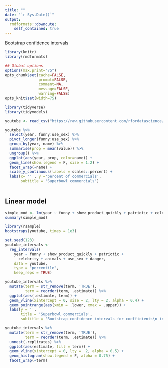 ```yaml
---
title: ""
date: "`r Sys.Date()`"
output:
  rmdformats::downcute:
    self_contained: true
---
```


Bootstrap confidence intervals

```r
library(knitr)
library(rmdformats)

## Global options
options(max.print="75")
opts_chunk$set(cache=FALSE,
               prompt=FALSE,
               comment=NA,
               message=FALSE,
               warning=FALSE)
opts_knit$set(width=75)
```

```r
library(tidyverse)
library(tidymodels)
```

```r
youtube <- read_csv("https://raw.githubusercontent.com/rfordatascience/tidytuesday/master/data/2021/2021-03-02/youtube.csv")
```

```r
youtube %>% 
  select(year, funny:use_sex) %>% 
  pivot_longer(funny:use_sex) %>% 
  group_by(year, name) %>% 
  summarise(prop = mean(value)) %>% 
  ungroup() %>% 
  ggplot(aes(year, prop, color=name)) +
  geom_line(show.legend = F, size = 1.2) +
  facet_wrap(~name) +
  scale_y_continuous(labels = scales::percent) +
  labs(x= '' , y ='percent of commercials', 
       subtitle = 'Superbowl commercials')
  
```

## Linear model

```r
simple_mod <- lm(year ~ funny + show_product_quickly + patriotic + celebrity + animals + use_sex, data = youtube)
summary(simple_mod)
```

```r
library(rsample)
bootstraps(youtube, times = 1e3)
```


```r
set.seed(123)
youtube_intervals <- 
  reg_intervals(
    year ~ funny + show_product_quickly + patriotic + 
      celebrity + animals + use_sex + danger, 
    data = youtube,
    type = "percentile",
    keep_reps = TRUE)
```

```r
youtube_intervals %>% 
  mutate(term = str_remove(term, 'TRUE'),
         term = reorder(term, .estimate)) %>% 
  ggplot(aes(.estimate, term)) +
  geom_vline(xintercept = 0, size = 2, lty = 2, alpha = 0.4) +
  geom_pointrange(aes(xmin = .lower, xmax = .upper)) +
  labs(y = '', 
       title = 'Superbowl commercials',
       subtitle = 'Bootstrap confidence intervals for coefficients\n in linear model for year ~ X')
```

```r
youtube_intervals %>% 
  mutate(term = str_remove(term, 'TRUE'),
         term = reorder(term, .estimate)) %>% 
  unnest(.replicates) %>% 
  ggplot(aes(estimate, fill = term)) +
  geom_vline(xintercept = 0, lty =  2, alpha = 0.5) +
  geom_histogram(show.legend = F, alpha = 0.75) +
  facet_wrap(~term)
```

